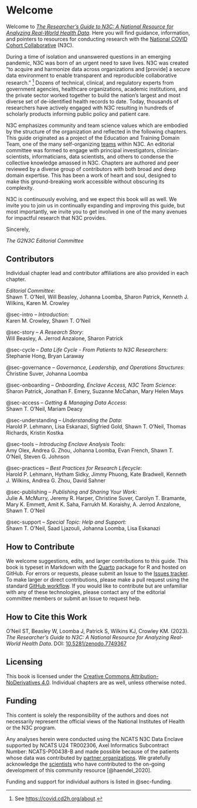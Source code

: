 # Welcome {.unnumbered #sec-welcome}

Welcome to [*The Researcher's Guide to N3C: A National Resource for Analyzing Real-World Health Data*](https://national-covid-cohort-collaborative.github.io/guide-to-n3c-v1/).
Here you will find guidance, information, and pointers to resources for conducting research with the [National COVID Cohort Collaborative](https://ncats.nih.gov/n3c) (N3C).

During a time of isolation and unanswered questions in an emerging pandemic, N3C was born of an urgent need to save lives.
N3C was created "to acquire and harmonize data across organizations and [provide] a secure data environment to enable transparent and reproducible collaborative research." ^[See <https://covid.cd2h.org/about>.] Dozens of technical, clinical, and regulatory experts from government agencies, healthcare organizations, academic institutions, and the private sector worked together to build the nation's largest and most diverse set of de-identified health records to date.
Today, thousands of researchers have actively engaged with N3C resulting in hundreds of scholarly products informing public policy and patient care.

N3C emphasizes community and team science values which are embodied by the structure of the organization and reflected in the following chapters.
This guide originated as a project of the Education and Training Domain Team, one of the many self-organizing [teams](#sec-onboarding-dt) within N3C.
An editorial committee was formed to engage with principal investigators, clinician-scientists, informaticians, data scientists, and others to condense the collective knowledge amassed in N3C.
Chapters are authored and peer reviewed by a diverse group of contributors with both broad and deep domain expertise.
This has been a work of heart and soul, designed to make this ground-breaking work accessible without obscuring its complexity.

N3C is continuously evolving, and we expect this book will as well.
We invite you to join us in continually expanding and improving this guide, but most importantly, we invite you to get involved in one of the many avenues for impactful research that N3C provides.

Sincerely,

_The G2N3C Editorial Committee_

## Contributors {#sec-welcome-contributors}

Individual chapter lead and contributor affiliations are also provided in each chapter.

_Editorial Committee_:<br>
Shawn T. O'Neil, Will Beasley, Johanna Loomba, Sharon Patrick, Kenneth J. Wilkins, Karen M. Crowley

@sec-intro -- _Introduction_:<br>
Karen M. Crowley, Shawn T. O'Neil

@sec-story -- _A Research Story_:<br>
Will Beasley, A. Jerrod Anzalone, Sharon Patrick

@sec-cycle -- _Data Life Cycle - From Patients to N3C Researchers_:<br>
Stephanie Hong, Bryan Laraway

@sec-governance -- _Governance, Leadership, and Operations Structures_:<br>
Christine Suver, Johanna Loomba

@sec-onboarding -- _Onboarding, Enclave Access, N3C Team Science_:<br>
Sharon Patrick, Jonathan F. Emery, Suzanne McCahan, Mary Helen Mays

@sec-access -- _Getting & Managing Data Access_:<br>
Shawn T. O'Neil, Mariam Deacy

@sec-understanding -- _Understanding the Data_:<br>
Harold P. Lehmann, Lisa Eskanazi, Sigfried Gold, Shawn T. O'Neil, Thomas Richards, Kristin Kostka

@sec-tools -- _Introducing Enclave Analysis Tools_:<br>
Amy Olex, Andrea G. Zhou, Johanna Loomba, Evan French, Shawn T. O'Neil, Steven G. Johnson

@sec-practices -- _Best Practices for Research Lifecycle_:<br>
Harold P. Lehmann, Hytham Sidky, Jimmy Phuong, Kate Bradwell, Kenneth J. Wilkins, Andrea G. Zhou, David Sahner

@sec-publishing -- _Publishing and Sharing Your Work_:<br>
Julie A. McMurry, Jeremy R. Harper, Christine Suver, Carolyn T. Bramante, Mary K. Emmett, Amit K. Saha, Farrukh M. Koraishy, A. Jerrod Anzalone, Shawn T. O'Neil

@sec-support -- _Special Topic: Help and Support:_<br>
Shawn T. O'Neil, Saad Ljazouli, Johanna Loomba, Lisa Eskanazi

## How to Contribute {#sec-welcome-contribute}

We welcome suggestions, edits, and larger contributions to this guide.
This book is typeset in Markdown with the [Quarto](https://quarto.org/) package for R and hosted on GitHub.
For errors or requests, please submit an Issue to the [Issues tracker](https://github.com/National-COVID-Cohort-Collaborative/guide-to-n3c-v1/issues).
To make larger or direct contributions, please make a pull request using the standard [GitHub workflow](https://docs.github.com/en/get-started/quickstart/contributing-to-projects).
If you would like to contribute but are unfamiliar with any of these technologies, please contact any of the editorial committee members or submit an Issue to request help.

## How to Cite this Work {#sec-welcome-cite}

O'Neil ST, Beasley W, Loomba J, Patrick S, Wilkins KJ, Crowley KM. (2023).
_The Researcher's Guide to N3C: A National Resource for Analyzing Real-World Health Data_.
DOI: [10.5281/zenodo.7749367](https://zenodo.org/record/7749367#.ZEgPD3bMJmM)

## Licensing {#sec-welcome-licensing}

This book is licensed under the [Creative Commons Attribution-NoDerivatives 4.0](https://creativecommons.org/licenses/by-nd/4.0/).
Individual chapters are as well, unless otherwise noted.

## Funding {#sec-welcome-funding}

This content is solely the responsibility of the authors and does not necessarily represent the official views of the National Institutes of Health or the N3C program.

Any analyses herein were conducted using the NCATS N3C Data Enclave supported by NCATS U24 TR002306, Axel Informatics Subcontract Number: NCATS-P00438-B and made possible because of the patients whose data was contributed by [partner organizations](https://covid.cd2h.org/dtas).
We gratefully acknowledge the [scientists](https://covid.cd2h.org/acknowledgements) who have contributed to the on-going development of this community resource [@haendel_2020].

Funding and support for individual authors is listed in @sec-funding.
